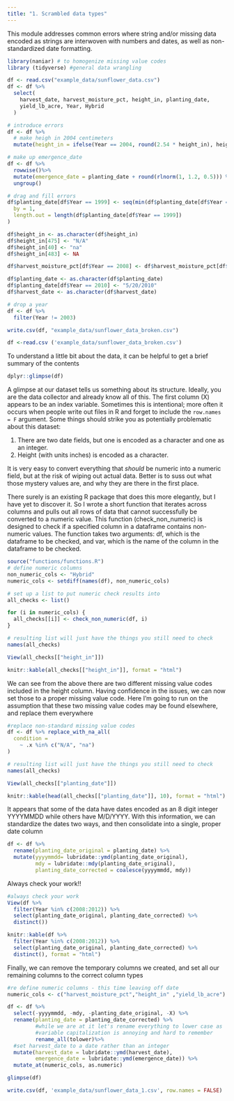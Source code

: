 ```yaml
---
title: "1. Scrambled data types"
---
```


This module addresses common errors where string and/or missing data encoded as strings are interwoven with numbers and dates, as well as non-standardized date formatting.

```r
library(naniar) # to homogenize missing value codes
library (tidyverse) #general data wrangling
```

```r
df <- read.csv("example_data/sunflower_data.csv")
df <- df %>%
  select(
    harvest_date, harvest_moisture_pct, height_in, planting_date,
    yield_lb_acre, Year, Hybrid
  )

# introduce errors
df <- df %>%
  # make heigh in 2004 centimeters
  mutate(height_in = ifelse(Year == 2004, round(2.54 * height_in), height_in))

# make up emergence_date
df <- df %>%
  rowwise()%>%
  mutate(emergence_date = planting_date + round(rlnorm(1, 1.2, 0.5))) %>%
  ungroup()

# drag and fill errors
df$planting_date[df$Year == 1999] <- seq(min(df$planting_date[df$Year == 1999]),
  by = 1,
  length.out = length(df$planting_date[df$Year == 1999])
)

df$height_in <- as.character(df$height_in)
df$height_in[475] <- "N/A"
df$height_in[40] <- "na"
df$height_in[483] <- NA

df$harvest_moisture_pct[df$Year == 2008] <- df$harvest_moisture_pct[df$Year == 2008] / 100

df$planting_date <- as.character(df$planting_date)
df$planting_date[df$Year == 2010] <- "5/20/2010"
df$harvest_date <- as.character(df$harvest_date)

# drop a year
df <- df %>%
  filter(Year != 2003)

write.csv(df, "example_data/sunflower_data_broken.csv")

```

```r
df <-read.csv ('example_data/sunflower_data_broken.csv')

```

To understand a little bit about the data, it can be helpful to get a brief summary of the contents

```r
dplyr::glimpse(df)

```

A glimpse at our dataset tells us something about its structure. Ideally, you are the data collector and already know all of this. The first column (X) appears to be an index variable. Sometimes this is intentional; more often it occurs when people write out files in R and forget to include the `row.names = F` argument. Some things should strike you as potentially problematic about this dataset:

1.  There are two date fields, but one is encoded as a character and one as an integer.
2.  Height (with units inches) is encoded as a character.

It is very easy to convert everything that *should* be numeric into a numeric field, but at the risk of wiping out actual data. Better is to suss out what those mystery values are, and why they are there in the first place.

There surely is an existing R package that does this more elegantly, but I have yet to discover it. So I wrote a short function that iterates across columns and pulls out all rows of data that cannot successfully be converted to a numeric value. This function (check_non_numeric) is designed to check if a specified column in a dataframe contains non-numeric values. The function takes two arguments: df, which is the dataframe to be checked, and var, which is the name of the column in the dataframe to be checked.

```r
source("functions/functions.R")
# define numeric columns
non_numeric_cols <- "Hybrid"
numeric_cols <- setdiff(names(df), non_numeric_cols)

# set up a list to put numeric check results into
all_checks <- list()

for (i in numeric_cols) {
  all_checks[[i]] <- check_non_numeric(df, i)
}

# resulting list will just have the things you still need to check
names(all_checks)

```

```r
View(all_checks[["height_in"]])
```

```r
knitr::kable(all_checks[["height_in"]], format = "html")

```

We can see from the above there are two different missing value codes included in the height column. Having confidence in the issues, we can now set those to a proper missing value code. Here I'm going to run on the assumption that these two missing value codes may be found elsewhere, and replace them everywhere

```r
#replace non-standard missing value codes
df <- df %>% replace_with_na_all(
  condition =
    ~ .x %in% c("N/A", "na")
)

```

```r
# resulting list will just have the things you still need to check
names(all_checks)

```

```r
View(all_checks[["planting_date"]])
```

```r
knitr::kable(head(all_checks[["planting_date"]], 10), format = "html")

```

It appears that some of the data have dates encoded as an 8 digit integer YYYYMMDD while others have M/D/YYYY. With this information, we can standardize the dates two ways, and then consolidate into a single, proper date column

```r
df <- df %>%
  rename(planting_date_original = planting_date) %>%
  mutate(yyyymmdd= lubridate::ymd(planting_date_original),
         mdy = lubridate::mdy(planting_date_original),
         planting_date_corrected = coalesce(yyyymmdd, mdy))

```

Always check your work!!

```r
#always check your work
View(df %>%
  filter(Year %in% c(2008:2012)) %>%
  select(planting_date_original, planting_date_corrected) %>%
  distinct())

```

```r
knitr::kable(df %>% 
  filter(Year %in% c(2008:2012)) %>%
  select(planting_date_original, planting_date_corrected) %>%
  distinct(), format = "html")

```

Finally, we can remove the temporary columns we created, and set all our remaining columns to the correct column types

```r
#re define numeric columns - this time leaving off date
numeric_cols <- c("harvest_moisture_pct","height_in" ,"yield_lb_acre")      

df <- df %>%
  select(-yyyymmdd, -mdy, -planting_date_original, -X) %>%
  rename(planting_date = planting_date_corrected) %>%
         #while we are at it let's rename everything to lower case as 
         #variable capitalization is annoying and hard to remember
         rename_all(tolower)%>%
  #set harvest_date to a date rather than an integer
  mutate(harvest_date = lubridate::ymd(harvest_date),
         emergence_date = lubridate::ymd(emergence_date)) %>%
  mutate_at(numeric_cols, as.numeric)

glimpse(df)

write.csv(df, 'example_data/sunflower_data_1.csv', row.names = FALSE)
```


